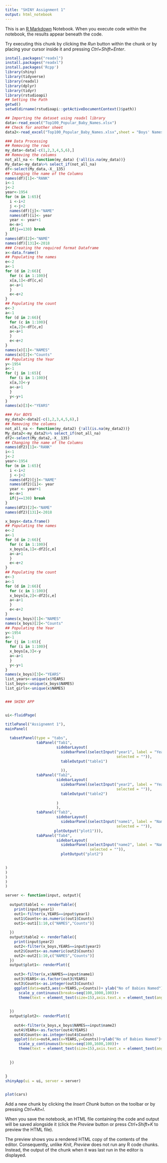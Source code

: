 ```yaml
---
title: "SHINY Assignment 1"
output: html_notebook
---
```


This is an [R Markdown](http://rmarkdown.rstudio.com) Notebook. When you execute code within the notebook, the results appear beneath the code. 

Try executing this chunk by clicking the *Run* button within the chunk or by placing your cursor inside it and pressing *Ctrl+Shift+Enter*. 

```r
install.packages("readxl")
install.packages("readxl")
install.packages('Rcpp')
library(shiny)
library(tidyverse)
library(readxl)
library(dplyr)
library(tidyr)
library(rstudioapi)
## Setting the Path
getwd()
setwd(dirname(rstudioapi::getActiveDocumentContext()$path))

## Importing the dataset using readxl library
data<-read_excel("Top100_Popular_Baby_Names.xlsx")
## Check for another sheet
data2<-read_excel("Top100_Popular_Baby_Names.xlsx",sheet = "Boys' Names")

### Data Processing 
## Removing the rows
my_data<-data[-c(1,2,3,4,5,6),]
## Removing the columns
not_all_na <- function(my_data) {!all(is.na(my_data))}
My_data<-my_data%>% select_if(not_all_na)
df<-select(My_data,-X__135)
## Changing the name of the Columns
names(df)[1]<-"RANK"
i<-1
j<-2
year<-1954
for (m in 1:65){
  i <-i+2
  j <-j+2
  names(df)[j]<-"NAME"
  names(df)[i]<- year
  year <- year+1
  m<-m+1
  if(j==130) break
}
names(df)[2]<-"NAME"
names(df)[131]<-2018
### Creating the required format Dataframe
x<-data.frame()
## Populating the names
e<-2
a<-1
for (d in 2:66){
  for (c in 1:100){
  x[a,1]<-df[c,e]
  a<-a+1
  }
  e<-e+2
}
## Populating the count
e<-3
a<-1
for (d in 2:66){
  for (c in 1:100){
  x[a,2]<-df[c,e]
  a<-a+1
  }
  e<-e+2
}
names(x)[1]<-"NAMES"
names(x)[2]<-"Counts"
## Populating the Year
y<-1954
a<-1
for (j in 1:65){
  for (i in 1:100){
  x[a,3]<-y
  a<-a+1
  }
  y<-y+1
}
names(x)[3]<-"YEARS"

### For BOYS
my_data2<-data2[-c(1,2,3,4,5,6),]
## Removing the columns
not_all_na <- function(my_data2) {!all(is.na(my_data2))}
My_data2<-my_data2%>% select_if(not_all_na)
df2<-select(My_data2,-X__135)
## Changing the name of the Columns
names(df2)[1]<-"RANK"
i<-1
j<-2
year<-1954
for (m in 1:65){
  i <-i+2
  j <-j+2
  names(df2)[j]<-"NAME"
  names(df2)[i]<- year
  year <- year+1
  m<-m+1
  if(j==130) break
}
names(df2)[2]<-"NAME"
names(df2)[131]<-2018

x_boys<-data.frame()
## Populating the names
e<-2
a<-1
for (d in 2:66){
  for (c in 1:100){
  x_boys[a,1]<-df2[c,e]
  a<-a+1
  }
  e<-e+2
}
## Populating the count
e<-3
a<-1
for (d in 2:66){
  for (c in 1:100){
  x_boys[a,2]<-df2[c,e]
  a<-a+1
  }
  e<-e+2
}
names(x_boys)[1]<-"NAMES"
names(x_boys)[2]<-"Counts"
## Populating the Year
y<-1954
a<-1
for (j in 1:65){
  for (i in 1:100){
  x_boys[a,3]<-y
  a<-a+1
  }
  y<-y+1
}
names(x_boys)[3]<-"YEARS"
list_years<-unique(x$YEARS)
list_boys<-unique(x_boys$NAMES)
list_girls<-unique(x$NAMES)


### SHINY APP


ui<-fluidPage(

titlePanel("Assignemnt 1"),
mainPanel(
  
  tabsetPanel(type = "tabs",
              tabPanel("Tab1",
                       sidebarLayout(
                         sidebarPanel(selectInput("year1", label = "Year",choices = list_years,
                                                  selected = "")),
                         tableOutput("table1") 
                         
                         )),
              tabPanel("Tab2",
                       sidebarLayout(
                         sidebarPanel(selectInput("year2", label = "Year",choices = list_years,
                                                  selected = "")),
                         tableOutput("table2") 
                         
                       )
                       ),
              tabPanel("Tab3", 
                       sidebarLayout(
                         sidebarPanel(selectInput("name1", label = "Names",choices = list_girls,
                                                  selected = "")),
                      plotOutput("plot1"))),
              tabPanel("Tab4",
                       sidebarLayout(
                         sidebarPanel(selectInput("name2", label = "Names",choices = list_boys,
                                      selected = "")),
                         plotOutput("plot2")

 
)
)
)
)
)

server <- function(input, output){
  
  output$table1 <- renderTable({
    print(input$year1)
    out1<-filter(x,YEARS==input$year1)
    out1$Counts<-as.numeric(out1$Counts)
    out1<-out1[1:10,c("NAMES","Counts")]
    
  })
  output$table2 <- renderTable({
    print(input$year2)
    out2<-filter(x_boys,YEARS==input$year2)
    out2$Counts<-as.numeric(out2$Counts)
    out2<-out2[1:10,c("NAMES","Counts")]
  }) 
  output$plot1<- renderPlot({
    
    out3<-filter(x,x$NAMES==input$name1)
    out3$YEARS<-as.factor(out3$YEARS)
    out3$Counts<-as.integer(out3$Counts)
    ggplot(data=out3,aes(x=YEARS,y=Counts))+ ylab("No of Babies Named")+ggtitle("Popularity of the Name over Time")+geom_col()+
      scale_y_continuous(breaks=seq(100,1000,100))+
      theme(text = element_text(size=15),axis.text.x = element_text(angle = 90, hjust = 1))
  
    
  })
  output$plot2<- renderPlot({
    
    out4<-filter(x_boys,x_boys$NAMES==input$name2)
    out4$YEARs<-as.factor(out4$YEARS)
    out4$Counts<-as.integer(out4$Counts)
    ggplot(data=out4,aes(x=YEARS,y=Counts))+ylab("No of Babies Named")+ggtitle("Popularity of the Name over Time")+ geom_col()+
      scale_y_continuous(breaks=seq(100,1600,100))+
      theme(text = element_text(size=15),axis.text.x = element_text(angle = 90, hjust = 1))
    
    
  })
  
  
}
shinyApp(ui = ui, server = server)


plot(cars)
```

Add a new chunk by clicking the *Insert Chunk* button on the toolbar or by pressing *Ctrl+Alt+I*.

When you save the notebook, an HTML file containing the code and output will be saved alongside it (click the *Preview* button or press *Ctrl+Shift+K* to preview the HTML file).

The preview shows you a rendered HTML copy of the contents of the editor. Consequently, unlike *Knit*, *Preview* does not run any R code chunks. Instead, the output of the chunk when it was last run in the editor is displayed.
